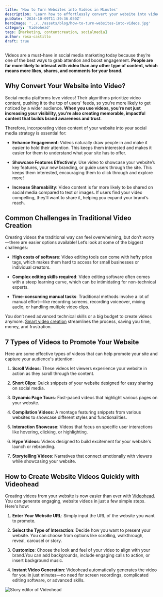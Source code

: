 ```yaml
---
title: 'How to Turn Websites into Videos in Minutes'
description: 'Learn how to effortlessly convert your website into videos for social media. Discover the benefits of automated video creation, saving time and effort with Videohead.'
pubDate: '2024-10-09T11:39:36.050Z'
heroImage: '../../assets/blog/how-to-turn-websites-into-videos.jpg'
category: 'Videohead'
tags: [Marketing, contentcreation, socialmedia]
author: rosa-castillo
draft: true
---
```


Videos are a must-have in social media marketing today because they’re one of the best ways to grab attention and boost engagement. **People are far more likely to interact with video than any other type of content, which means more likes, shares, and comments for your brand**.

## Why Convert Your Website into Video?

Social media platforms love videos! Their algorithms prioritize video content, pushing it to the top of users' feeds, so you're more likely to get noticed by a wider audience. **When you use videos, you're not just increasing your visibility, you're also creating memorable, impactful content that builds brand awareness and trust**.

Therefore, incorporating video content of your website into your social media strategy is essential for:

- **Enhance Engagement**: Videos naturally draw people in and make it easier to hold their attention. This keeps them interested and makes it easier for them to understand what your site has to offer.

- **Showcase Features Effectively**: Use video to showcase your website’s key features, your new branding, or guide users through the site. This keeps them interested, encouraging them to click through and explore more!

- **Increase Shareability**: Video content is far more likely to be shared on social media compared to text or images. If users find your video compelling, they’ll want to share it, helping you expand your brand’s reach.

## Common Challenges in Traditional Video Creation

Creating videos the traditional way can feel overwhelming, but don’t worry—there are easier options available! Let’s look at some of the biggest challenges:

- **High costs of software**: Video editing tools can come with hefty price tags, which makes them hard to access for small businesses or individual creators.

- **Complex editing skills required**: Video editing software often comes with a steep learning curve, which can be intimidating for non-technical experts.

- **Time-consuming manual tasks**: Traditional methods involve a lot of manual effort—like recording screens, recording voiceover, mixing audio, or handling multiple video clips.

You don’t need advanced technical skills or a big budget to create videos anymore. [Smart video creation](../discover-smart-video-creation) streamlines the process, saving you time, money, and frustration.

## 7 Types of Videos to Promote Your Website

Here are some effective types of videos that can help promote your site and capture your audience's attention:

1. **Scroll Videos**: These videos let viewers experience your website in action as they scroll through the content.

2. **Short Clips**: Quick snippets of your website designed for easy sharing on social media.

3. **Dynamic Page Tours**: Fast-paced videos that highlight various pages on your website.

4. **Compilation Videos**: A montage featuring snippets from various websites to showcase different styles and functionalities.

5. **Interaction Showcase**: Videos that focus on specific user interactions like hovering, clicking, or highlighting.

6. **Hype Videos**: Videos designed to build excitement for your website's launch or rebranding.

7. **Storytelling Videos**: Narratives that connect emotionally with viewers while showcasing your website.

## How to Create Website Videos Quickly with Videohead

Creating videos from your website is now easier than ever with [Videohead](https://videohead.io). You can generate engaging, website videos in just a few simple steps. Here's how:

1. **Enter Your Website URL**: Simply input the URL of the website you want to promote.

2. **Select the Type of Interaction**: Decide how you want to present your website. You can choose from options like scrolling, walkthrough, reveal, carousel or story.

3. **Customize**: Choose the look and feel of your video to align with your brand.You can add backgrounds, include engaging calls to action, or insert background music.

4. **Instant Video Generation**: Videohead automatically generates the video for you in just minutes—no need for screen recordings, complicated editing software, or advanced skills.

![Story editor of Videohead](https://videohead.io/assets/img/hero-poster-promo-videos.png "Website Video with Storytelling")
